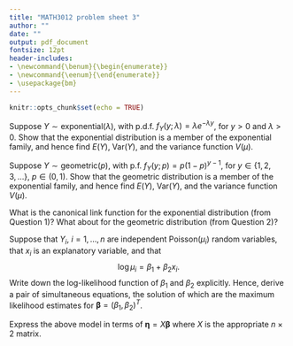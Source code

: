 ```yaml
---
title: "MATH3012 problem sheet 3"
author: ""
date: ""
output: pdf_document
fontsize: 12pt
header-includes:
- \newcommand{\benum}{\begin{enumerate}}
- \newcommand{\eenum}{\end{enumerate}}
- \usepackage{bm}
---
```


```r
knitr::opts_chunk$set(echo = TRUE)
```


\benum

\item Suppose $Y \sim \text{exponential}(\lambda)$, with p.d.f.
$f_Y(y; \lambda) = \lambda e^{- \lambda y}$, for $y > 0$ and $\lambda > 0$.
Show that the exponential distribution is a member
of the exponential family, and hence find $E(Y)$, $\text{Var}(Y)$, and
the variance function $V(\mu)$. 

\item Suppose $Y \sim \text{geometric}(p)$, with p.f.
$f_Y(y; p) = p(1 - p)^{y - 1}$, for $y \in \{1, 2, 3, \ldots\}$,
$p \in (0, 1)$. Show that the geometric distribution is a member
of the exponential family, and hence find $E(Y)$, $\text{Var}(Y)$, and
the variance function $V(\mu)$. 

\item What is the canonical link function for the exponential distribution (from Question 1)?
What about for the geometric distribution (from Question 2)?

\item Suppose that $Y_i$, $i=1, \ldots, n$ are independent $\text{Poisson}(\mu_i)$
random variables, that $x_i$ is an explanatory variable, and that
$$
\log \mu_i = \beta_1 + \beta_2 x_i.
$$
\benum
\item Write down the log-likelihood function of $\beta_1$ and
$\beta_2$ explicitly.  Hence,  derive a pair of simultaneous
equations, the solution of which are the maximum likelihood estimates for
$\bm \beta=(\beta_1, \beta_2)^T$.
\item Express the above model in terms of
$\bm \eta = X \bm \beta$
where $X$ is the appropriate  $n \times 2$ matrix.
\eenum

\eenum
